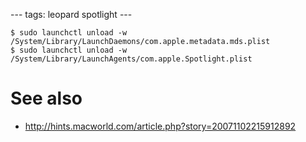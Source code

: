 ---
tags: leopard spotlight
---
<pre lang="shell">$ sudo launchctl unload -w /System/Library/LaunchDaemons/com.apple.metadata.mds.plist
$ sudo launchctl unload -w /System/Library/LaunchAgents/com.apple.Spotlight.plist</pre>

= See also =

* http://hints.macworld.com/article.php?story=20071102215912892
